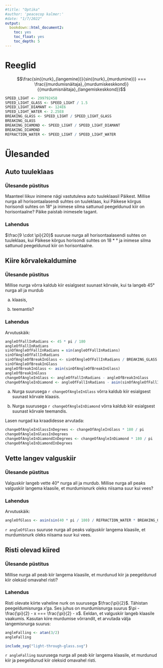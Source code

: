 ```yaml
---
#title: "Optika"
#author: 'peacecop kalmer:'
#date: "1/7/2022"
output:
  bookdown::html_document2:
    toc: yes
    toc_float: yes
    toc_depth: 5
---
```


# Reeglid

$$\frac{sin({nurk}_{langemine})}{sin({nurk}_{murdumine})} === \frac{{murdumisnäitaja}_{murdumiskeskkond}}{{murdumisnäitaja}_{langemiskeskkond}}$$

```r
SPEED_LIGHT <- 299792458
SPEED_LIGHT_GLASS <- SPEED_LIGHT / 1.5
SPEED_LIGHT_DIAMANT <- 124E6
SPEED_LIGHT_WATER <- 2.25E8
BREAKING_GLASS <- SPEED_LIGHT / SPEED_LIGHT_GLASS
BREAKING_GLASS
BREAKING_DIAMOND <- SPEED_LIGHT / SPEED_LIGHT_DIAMANT
BREAKING_DIAMOND
REFRACTION_WATER <- SPEED_LIGHT / SPEED_LIGHT_WATER
```

# Ülesanded

## Auto tuuleklaas

### Ülesande püstitus

Maanteel liikuv inimene nägi vastutuleva auto tuuleklaasil Päikest.
Millise nurga all horisontaalasendi suhtes on tuuleklaas, kui Päikese
kõrgus horisondi suhtes on 18° ja inimese silma sattunud peegeldunud
kiir on horisontaalne? Päike paistab inimesele tagant.

### Lahendus

$\frac{9 \cdot \pi}{20}$ suuruse nurga all horisontaalasendi suhtes on
tuuleklaas, kui Päikese kõrgus horisondi suhtes on 18 \* ° ja inimese
silma sattunud peegeldunud kiir on horisontaalne.

## Kiire kõrvalekaldumine

### Ülesande püstitus

Millise nurga võrra kaldub kiir esialgsest suunast kõrvale, kui ta
langeb 45° nurga all ja murdub

a)  klaasis,

b)  teemantis?

### Lahendus

Arvutuskäik:

```r
angleOfFallInRadians <- 45 * pi / 180
angleOfFallInRadians
sinOfAngleOfFallInRadians = sin(angleOfFallInRadians)
sinOfAngleOfFallInRadians
sinOfAngleOfBreakInGlass <- sinOfAngleOfFallInRadians / BREAKING_GLASS
sinOfAngleOfBreakInGlass
angleOfBreakInGlass <- asin(sinOfAngleOfBreakInGlass)
angleOfBreakInGlass
changeOfAngleInGlass <- angleOfFallInRadians - angleOfBreakInGlass
changeOfAngleInDiamond <- angleOfFallInRadians - asin(sinOfAngleOfFallInRadians / BREAKING_DIAMOND)
```

a)  Nurga suurusega `r changeOfAngleInGlass` võrra kaldub kiir
    esialgsest suunast kõrvale klaasis.

b)  Nurga suurusega `r changeOfAngleInDiamond` võrra kaldub kiir
    esialgsest suunast kõrvale teemandis.

Lasen nurgad ka kraadidesse arvutada:

```r
changeOfAngleInGlassInDegrees <- changeOfAngleInGlass * 180 / pi
changeOfAngleInGlassInDegrees
changeOfAngleInDiamondInDegrees <- changeOfAngleInDiamond * 180 / pi
changeOfAngleInDiamondInDegrees
```

## Vette langev valguskiir

### Ülesande püstitus

Valguskiir langeb vette 40° nurga all ja murdub. Millise nurga all peaks
valguskiir langema klaasile, et murdumisnurk oleks niisama suur kui
vees?

### Lahendus

Arvutuskäik:

```r
angleOfGlass <- asin(sin(40 * pi / 180) / REFRACTION_WATER * BREAKING_GLASS)
```

`r angleOfGlass` suuruse nurga all peaks valguskiir langema klaasile, et
murdumisnurk oleks niisama suur kui vees.

## Risti olevad kiired

### Ülesande püstitus

Millise nurga all peab kiir langema klaasile, et murdunud kiir ja
peegeldunud kiir oleksid omavahel risti?

### Lahendus

Risti olevate kiirte vaheline nurk on suurusega $\frac{\pi}{2}$.
Tähistan peegeldumisnurga *x*'ga. Ses juhus on murdumisnurga suurus
$\pi - \frac{\pi}{2} - x === \frac{\pi}{2} - x$. Eeldan, et valguskiir
langeb klaasile vaakumis. Kasutan kiire murdumise võrrandit, et arvutada
välja langemisnurga suurus:

```r
angleFalling <- atan(3/2)
angleFalling
```

```r
include_svg("light-through-glass.svg")
```

`r angleFalling` suurusega nurga all peab kiir langema klaasile, et
murdunud kiir ja peegeldunud kiir oleksid omavahel risti.
